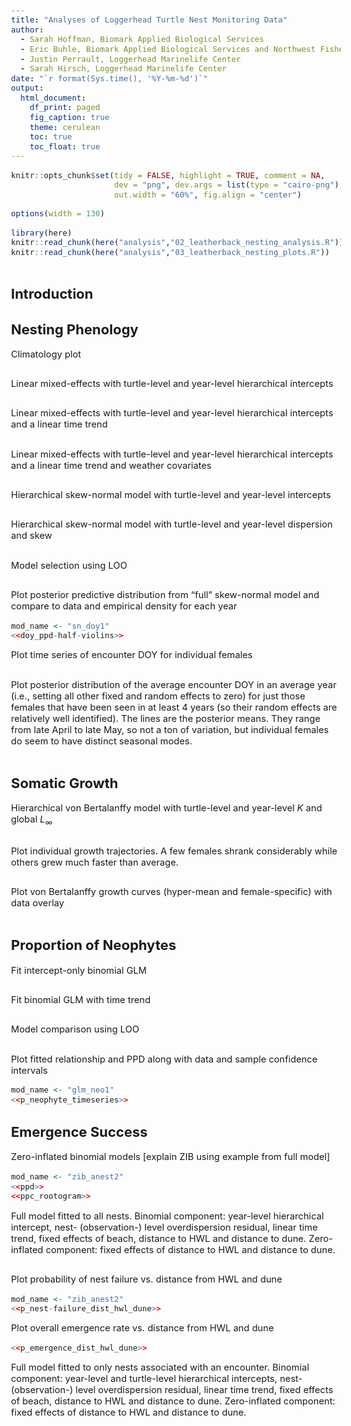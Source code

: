 ```yaml
---
title: "Analyses of Loggerhead Turtle Nest Monitoring Data"
author: 
  - Sarah Hoffman, Biomark Applied Biological Services
  - Eric Buhle, Biomark Applied Biological Services and Northwest Fisheries Science Center
  - Justin Perrault, Loggerhead Marinelife Center
  - Sarah Hirsch, Loggerhead Marinelife Center
date: "`r format(Sys.time(), '%Y-%m-%d')`"
output: 
  html_document:
    df_print: paged
    fig_caption: true
    theme: cerulean
    toc: true
    toc_float: true
---
```


<style type="text/css">
  body{
  font-size: 11pt;
}
</style>

```r
knitr::opts_chunk$set(tidy = FALSE, highlight = TRUE, comment = NA, 
                      dev = "png", dev.args = list(type = "cairo-png"), dpi = 300,
                      out.width = "60%", fig.align = "center")

options(width = 130)
```

```r
library(here)
knitr::read_chunk(here("analysis","02_leatherback_nesting_analysis.R"))
knitr::read_chunk(here("analysis","03_leatherback_nesting_plots.R"))
```

```r
```

## Introduction



## Nesting Phenology

Climatology plot

```r
```

Linear mixed-effects with turtle-level and year-level hierarchical intercepts

```r
```

Linear mixed-effects with turtle-level and year-level hierarchical intercepts and a linear time trend

```r
```

Linear mixed-effects with turtle-level and year-level hierarchical intercepts and a linear time trend and weather covariates

```r
```

Hierarchical skew-normal model with turtle-level and year-level intercepts

```r
```

Hierarchical skew-normal model with turtle-level and year-level dispersion and skew

```r
```

Model selection using LOO

```r
```

Plot posterior predictive distribution from "full" skew-normal model and compare to data and empirical density for each year

```r
mod_name <- "sn_doy1"
<<doy_ppd-half-violins>>
```

Plot time series of encounter DOY for individual females

```r
```

Plot posterior distribution of the average encounter DOY in an average year (i.e., setting all other fixed and random effects to zero) for just those females that have been seen in at least 4 years (so their random effects are relatively well identified). The lines are the posterior means. They range from late April to late May, so not a ton of variation, but individual females do seem to have distinct seasonal modes.

```r
```

## Somatic Growth

Hierarchical von Bertalanffy model with turtle-level and year-level $K$ and global $L_{\infty}$

```r
```

Plot individual growth trajectories. A few females shrank considerably while others grew much faster than average.

```r
```

Plot von Bertalanffy growth curves (hyper-mean and female-specific) with data overlay

```r
```

## Proportion of Neophytes

Fit intercept-only binomial GLM 

```r
```

Fit binomial GLM with time trend

```r
```

Model comparison using LOO

```r
```

Plot fitted relationship and PPD along with data and sample confidence intervals

```r
mod_name <- "glm_neo1"
<<p_neophyte_timeseries>>
```

## Emergence Success

Zero-inflated binomial models [explain ZIB using example from full model]

```r
mod_name <- "zib_anest2"
<<ppd>>
<<ppc_rootogram>>
```

Full model fitted to all nests. Binomial component: year-level hierarchical intercept, nest- (observation-) level overdispersion residual, linear time trend, fixed effects of beach, distance to HWL and distance to dune. Zero-inflated component: fixed effects of distance to HWL and distance to dune.

```r
```

Plot probability of nest failure vs. distance from HWL and dune

```r
mod_name <- "zib_anest2"
<<p_nest-failure_dist_hwl_dune>>
```

Plot overall emergence rate vs. distance from HWL and dune

```r
<<p_emergence_dist_hwl_dune>>
```

Full model fitted to only nests associated with an encounter. Binomial component: year-level and turtle-level hierarchical intercepts, nest- (observation-) level overdispersion residual, linear time trend, fixed effects of beach, distance to HWL and distance to dune. Zero-inflated component: fixed effects of distance to HWL and distance to dune.

```r
```


